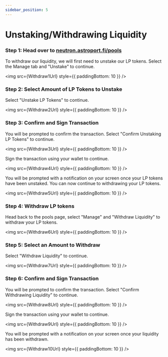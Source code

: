 ```yaml
---
sidebar_position: 5
---
```



# Unstaking/Withdrawing Liquidity

### Step 1: Head over to [neutron.astroport.fi/pools](https://neutron.astroport.fi/pools)

To withdraw our liquidity, we will first need to unstake our LP tokens. Select the Manage tab and "Unstake" to continue. 

<img src={Withdraw1Url} style={{ paddingBottom: 10 }} />

### Step 2: Select Amount of LP Tokens to Unstake 

Select "Unstake LP Tokens" to continue. 

<img src={Withdraw2Url} style={{ paddingBottom: 10 }} />

### Step 3: Confirm and Sign Transaction

You will be prompted to confirm the transaction. Select "Confirm Unstaking LP Tokens" to continue. 

<img src={Withdraw3Url} style={{ paddingBottom: 10 }} />

Sign the transaction using your wallet to continue. 

<img src={Withdraw4Url} style={{ paddingBottom: 10 }} />

You will be prompted with a notification on your screen once your LP tokens have been unstaked. You can now continue to withdrawing your LP tokens. 

<img src={Withdraw5Url} style={{ paddingBottom: 10 }} />

### Step 4: Withdraw LP tokens 

Head back to the pools page, select "Manage" and "Withdraw Liquidity" to withdraw your LP tokens. 

<img src={Withdraw6Url} style={{ paddingBottom: 10 }} />

### Step 5: Select an Amount to Withdraw

Select "Withdraw Liquidity" to continue. 

<img src={Withdraw7Url} style={{ paddingBottom: 10 }} />

### Step 6: Confirm and Sign Transaction

You will be prompted to confirm the transaction. Select "Confirm Withdrawing Liquidity" to continue. 

<img src={Withdraw8Url} style={{ paddingBottom: 10 }} />

Sign the transaction using your wallet to continue. 

<img src={Withdraw9Url} style={{ paddingBottom: 10 }} />

You will be prompted with a notification on your screen once your liquidity has been withdrawn.

<img src={Withdraw10Url} style={{ paddingBottom: 10 }} />
